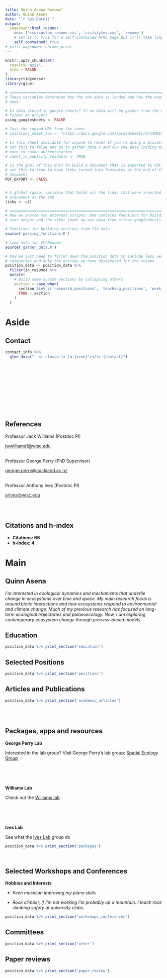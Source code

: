 ```yaml
---
title: Quinn Asena Resume"
author: Quinn Asena
date: "`r Sys.Date()`"
output:
  pagedown::html_resume:
    css: ['css/custom_resume.css', 'css/styles.css', 'resume']
    # set it to true for a self-contained HTML page but it'll take longer to render
    self_contained: true
# knit: pagedown::chrome_print    
---
```



```r
knitr::opts_chunk$set(
  results='asis', 
  echo = FALSE
)
library(tidyverse)
library(glue)

# ======================================================================
# These variables determine how the the data is loaded and how the exports are
# done.

# Is data stored in google sheets? If no data will be gather from the csvs/
# folder in project
using_googlesheets <- FALSE

# Just the copied URL from the sheet
# positions_sheet_loc <- "https://docs.google.com/spreadsheets/d/14MQICF2F8-vf8CKPF1m4lyGKO6_thG-4aSwat1e2TWc"

# Is this sheet available for anyone to read? If you're using a private sheet
# set this to false and go to gather_data.R and run the data loading manually
# once to cache authentication
# sheet_is_publicly_readable <- TRUE

# Is the goal of this knit to build a document that is exported to PDF? If so
# set this to true to have links turned into footnotes at the end of the
# document
PDF_EXPORT <- FALSE


# A global (gasp) variable that holds all the links that were inserted for
# placement at the end
links <- c()

# ======================================================================
# Now we source two external scripts. One contains functions for building the
# text output and the other loads up our data from either googlesheets or csvs

# Functions for building sections from CSV data
source('parsing_functions.R') 

# Load data for CV/Resume
source('gather_data.R')

# Now we just need to filter down the position data to include less verbose
# categories and only the entries we have designated for the resume
position_data <- position_data %>% 
  filter(in_resume) %>% 
  mutate(
    # Build some custom sections by collapsing others
    section = case_when(
      section %in% c('research_positions', 'teaching_positions', 'work_positions') ~ 'positions', 
      TRUE ~ section
    )
  ) 
```



Aside
================================================================================


Contact {#contact}
--------------------------------------------------------------------------------

```r
contact_info %>% 
  glue_data("- <i class='fa fa-{icon}'></i> {contact}")
```


<br>
<br>
<br>
<br>
<br>
<br>
<br>
<br>
<br>

<!-- Online Resources {#onlineresources} -->
<!-- -------------------------------------------------------------------------------- -->

<!-- - Workshop: [Quarto for Colaboration](https://github.com/QuinnAsena/resbaz2022) -->

<!-- - `fisheR`: R package for calculating Fisher's Information on time-series. Available at [github](https://github.com/UoA-eResearch/fisheR). -->

<!-- - `app:` [Population growth](https://quinnasena.shinyapps.io/r_logistic/) -->

<!-- - `app:` [Population growth for lecture](https://quinnasena.shinyapps.io/growth_app/) -->

<!-- - Lecture: [Ecological modelling](https://quinnasena.github.io/growth_lecture/pop_growth.html#1) -->

<!-- <br> -->
<!-- <br> -->
<!-- <br> -->
<!-- <br> -->
<!-- <br> -->
<!-- <br> -->
<!-- <br> -->

References {#references}
--------------------------------------------------------------------------------

Professor Jack Williams (Postdoc PI)

[jwwilliams1@wisc.edu](jwwilliams1@wisc.edu)
<br>
<br>

Professor George Perry (PhD Supervisor)

[george.perry@auckland.ac.nz](george.perry@auckland.ac.nz)
<br>
<br>

Professor Anthony Ives (Postdoc PI)

[arives@wisc.edu](arives@wisc.edu)

<!-- Associate Professor Janet M Wilmshurst -->

<!-- [janet.wilmshurst@auckland.ac.nz](janet.wilmshurst@auckland.ac.nz) -->
<br>
<br>

<!-- Associate Professor Giovanni Coco -->

<!-- [g.coco@auckland.ac.nz](g.coco@auckland.ac.nz) -->


Citations and h-index
--------------------------------------------------------------------------------

- **Citations: 66**
- **h-index: 4**




Main
================================================================================

Quinn Asena {#title}
--------------------------------------------------------------------------------

_I’m interested in ecological dynamics and mechanisms that underlie change in ecosystems over time and space. My main research focus is around biotic interactions and how ecosystems respond to environmental and climate change. Much of my previous research has focused on long-term ecological trajectories and palaeoecology. Now, I am exploring contemporary ecosystem change through process-based models._

Education {data-icon=graduation-cap data-concise=true}
--------------------------------------------------------------------------------

```r
position_data %>% print_section('education')
```

Selected Positions {data-icon=book-open}
--------------------------------------------------------------------------------

```r
position_data %>% print_section('positions')
```

Articles and Publications {data-icon=chess}
--------------------------------------------------------------------------------


```r
position_data %>% print_section('academic_articles')
```
<br>
<br>



Packages, apps and resources {data-icon=robot}
--------------------------------------------------------------------------------

::: aside
__George Perry Lab__

Interested in the lab group?
Visit George Perry's lab group: [Spatial Ecology Group](https://spatialecol.com/)

<br>
<br>
<br>

__Williams Lab__

Check out the [Williams lab](https://williamspaleolab.github.io/)

<br>
<br>
<br>

__Ives Lab__

See what the [Ives Lab](https://ives.labs.wisc.edu/) group do


:::

```r
position_data %>% print_section('packages')

```

<br>

Selected Workshops and Conferences {data-icon=book}
--------------------------------------------------------------------------------

::: aside

__Hobbies and Interests__

- _Keen musician improving my piano skills_
<br>

- _Rock climber, if I'm not working I'm probably up a mountain. I teach rock climbing safety at university clubs._
:::

```r
position_data %>% print_section('workshops_conferences')
```


Committees {data-icon=bookmark-o}
--------------------------------------------------------------------------------


```r
position_data %>% print_section('other')

```




Paper reviews {data-icon=balance-scale}
--------------------------------------------------------------------------------


```r
position_data %>% print_section('paper_review')

```

